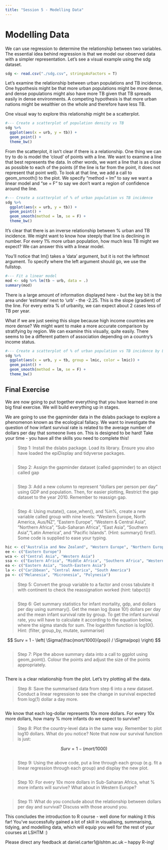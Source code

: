 ```yaml
---
title: "Session 5 - Modelling Data"
---
```


# Modelling Data 

We can use regression to determine the relationship between two variables. The essential idea behind regression is that we model our observed data with a simpler representation. Let's see a visual example using the sdg dataset.

```r
sdg <- read.csv("./sdg.csv", stringsAsFactors = T)
```

Let's examine the relationship between urban populations and TB incidence. One hypothesis might be that more urban populations might be more dense, and dense populations might also have more TB given that TB spreads easily in dense environments. A competing hypothesis is that more urban nations might be wealthier on the whole and therefore have less TB.

One visual way to explore this relationship might be a scatterplot. 

```r
#--- Create a scatterplot of population density vs TB
sdg %>% 
  ggplot(aes(x = urb, y = tb)) + 
  geom_point() +
  theme_bw()
```

From the scatterplot, it isn't clear if there is a relationship. One thing we can try to do is model the 'cloud' of points with a line. We want to examine a line that best represents the data. In other words, we want a line that is as close as possible to each of the points (if the line is far from the point, it does not represent that point well). To look at that line, we add a call to geom_smooth() to the plot. We specify "method = lm" to say we want a linear model and "se = F" to say we don't want a region of confidence around the line.

```r
#--- Create a scatterplot of % of urban population vs TB incidence
sdg %>% 
  ggplot(aes(x = urb, y = tb)) + 
  geom_point() +
  geom_smooth(method = lm, se = F) +
  theme_bw()
```

It's clear that there is an inverse relationship between % urban and TB incidence. We might want to know how steeply that line is declining in number. For every 1% more urban population, how much less TB might we expect? We can answer this with a linear model.

You'll notice that lm() takes a 'data' argument, but it is not the leftmost argument. To specify where the left argument should go, we use the fullstop.

```r
#--- Fit a linear model
mod <- sdg %>% lm(tb ~ urb, data = .)
summary(mod)
```

There is a large amount of information displayed here - but the key bit is the area under 'estimate' next to 'urb' - the -2.25. This is the slope (gradient) of the line. For every extra % of urbanity, we can expect about 2 cases less of TB per year. 

What if we are just seeing this slope because high income countries are more dense? We might want to make a more accurate comparison by stratifying by region. We can examine this visually, quite easily. There seems to be a different pattern of association depending on a country's income status.

```r
#--- Create a scatterplot of % of urban population vs TB incidence by LMIC status
sdg %>% 
  ggplot(aes(x = urb, y = tb, group = lmic, color = lmic)) + 
  geom_point() +
  geom_smooth(method = lm, se = F) +
  theme_bw()
```



## Final Exercise

We are now going to put together everything that you have learned in one big final exercise. We will build everything up in stages.

We are going to use the gapminder data in the dslabs package to explore a phenomenon known as the ecological fallacy. We want to investigate the question of how infant survival rate is related to the average number of dollars per day that someone lives on. This is designed to be hard! Take your time - you have all the skills you need to complete this!

> Step 1: Install the dslabs package. Load its library. Ensure you also have loaded the epiDisplay and tidyverse packages.

```r

```

> Step 2: Assign the gapminder dataset (called gapminder) to an object called gap

```r

```

> Step 3: Add a new column to represent "dollars per person per day" using GDP and population. Then, for easier plotting,  Restrict the gap dataset to the year 2010. Remember to reassign gap.

```r

```

> Step 4: Using mutate(), case_when(), and %in%, create a new variable called group with nine levels: "Western Europe, North America, Aus/NZ", "Eastern Europe", "Western & Central Asia", "Northern Africa", "Sub-Saharan Africa", "East Asia", "Southern Asia","Latin America", and "Pacific Islands". (Hint: summary() first!). Some code is supplied to ease your typing.

```r
hic <- c("Australia and New Zealand", "Western Europe", "Northern Europe", "Northern America", "Southern Europe")
ee <- c("Eastern Europe")
wca <- c("Central Asia", "Western Asia")
ssa <- c("Eastern Africa", "Middle Africa", "Southern Africa", "Western Africa")
ea <- c("Eastern Asia", "South-Eastern Asia")
la <- c("Caribbean", "Central America", "South America")
pa <- c("Melanesia", "Micronesia", "Polynesia")
```

> Step 5: Convert the group variable to a factor and cross tabulate it with continent to check the reassignation worked (hint: tabpct())

```r

```


> Step 6: Get summary statistics for infant mortality, gdp, and dollars per day using summary(). Get the mean log (base 10!) dollars per day and the mean infant survival rate by group. To get the infant survival rate, you will have to calculate it according to the equation below, where the sigma stands for sum. The logarithm function is log10(). Hint: (filter, group_by, mutate, summarise)

$$ Surv = 1 - \left( \Sigma(\frac{mort/1000}{pop}) / \Sigma(pop) \right) $$

```r


```

> Step 7: Pipe the above summary data into a call to ggplot using geom_point(). Colour the points and adjust the size of the points appropriately.

```r


```

There is a clear relationship from the plot. Let's try plotting all the data.

> Step 8: Save the summarised data from step 6 into a new dataset. Conduct a linear regression to see the change in survival expected from log(1) dollar a day more.

```r

```

We know that each log-dollar represents 10x more dollars. For every 10x more dollars, how many % more infants do we expect to survive?

> Step 8: Plot the country-level data in the same way. Remember to plot log10 dollars. What do you notice? Note that now our survival function is just:

$$ Surv = 1 - (mort/1000) $$


```r


```

> Step 9: Using the above code, put a line through each group (e.g. fit a linear regression through each group) and display the new plot.

```r

```

> Step 10: For every 10x more dollars in Sub-Saharan Africa, what % more infants will survive? What about in Western Europe?

```r

```

> Step 11: What do you conclude about the relationship between dollars per day and survival? Discuss with those around you.

This concludes the introduction to R course - well done for making it this far! You've successfully gained a lot of skill in visualising, summarising, tidying, and modelling data, which will equip you well for the rest of your courses at LSHTM :)

Please direct any feedback at daniel.carter1@lshtm.ac.uk -- happy R-ing!